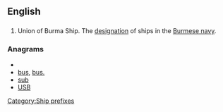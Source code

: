 {{wikipedia|Ship prefix}}
==English==

==={{initialism}}===
{{infl|en|initialism}}

# Union of Burma Ship. The [[designation]] of ships in the [[w:Burmese navy|Burmese navy]].

===Anagrams===
* {{alphagram|bsu}}
* [[bus#English|bus]], [[bus.#English|bus.]]
* [[sub#English|sub]]
* [[USB#English|USB]]


[[Category:Ship prefixes]]
